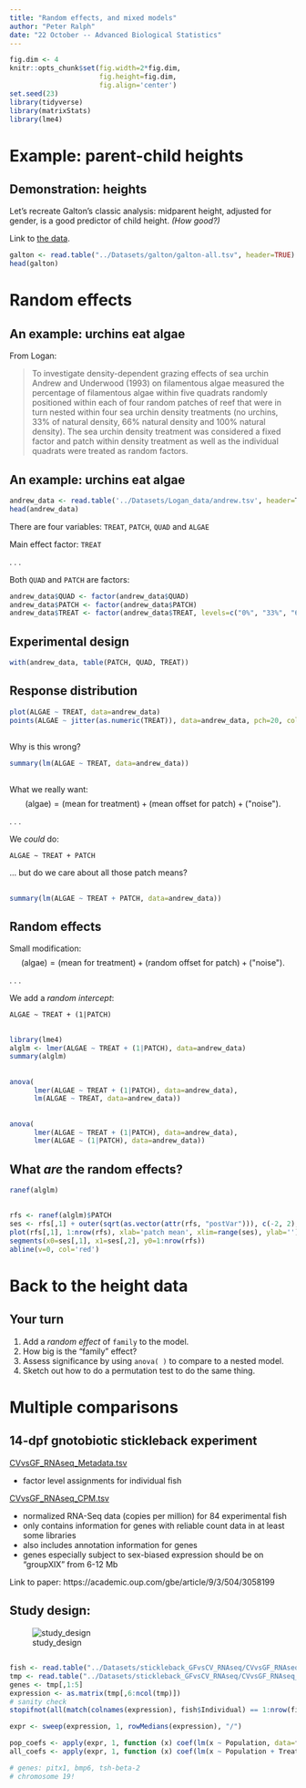 ```yaml
---
title: "Random effects, and mixed models"
author: "Peter Ralph"
date: "22 October -- Advanced Biological Statistics"
---
```



```r
fig.dim <- 4
knitr::opts_chunk$set(fig.width=2*fig.dim,
                      fig.height=fig.dim,
                      fig.align='center')
set.seed(23)
library(tidyverse)
library(matrixStats)
library(lme4)
```


# Example: parent-child heights

## Demonstration: heights

Let's recreate Galton's classic analysis:
midparent height, adjusted for gender, is a good predictor of child height.
*(How good?)*

Link to [the data](../Datasets/galton/galton-all.tsv).
```r
galton <- read.table("../Datasets/galton/galton-all.tsv", header=TRUE)
head(galton)
```


# Random effects

## An example: urchins eat algae

From Logan:

> To investigate density-dependent grazing effects of sea urchin Andrew and Underwood
> (1993) on filamentous algae measured the percentage of filamentous algae within five
> quadrats randomly positioned within each of four random patches of reef that were in turn
> nested within four sea urchin density treatments (no urchins, 33% of natural density, 66%
> natural density and 100% natural density). The sea urchin density treatment was considered
> a fixed factor and patch within density treatment as well as the individual quadrats were
> treated as random factors.

## An example: urchins eat algae

```r
andrew_data <- read.table('../Datasets/Logan_data/andrew.tsv', header=T, sep='\t')
head(andrew_data)
```

There are four variables: `TREAT`, `PATCH`, `QUAD` and `ALGAE`

Main effect factor: `TREAT`

. . .

Both `QUAD` and `PATCH` are factors:
```r
andrew_data$QUAD <- factor(andrew_data$QUAD)
andrew_data$PATCH <- factor(andrew_data$PATCH)
andrew_data$TREAT <- factor(andrew_data$TREAT, levels=c("0%", "33%", "66%", "100%"))
```



## Experimental design

```r
with(andrew_data, table(PATCH, QUAD, TREAT))
```

## Response distribution

```r
plot(ALGAE ~ TREAT, data=andrew_data)
points(ALGAE ~ jitter(as.numeric(TREAT)), data=andrew_data, pch=20, col=1+as.numeric(PATCH)%%4)
```

##

Why is this wrong?

```r
summary(lm(ALGAE ~ TREAT, data=andrew_data))
```

##

What we really want:
$$
\text{(algae)} = \text{(mean for treatment)} + \text{(mean offset for patch)} + \text{("noise")} .
$$

. . .

We *could* do:
```
ALGAE ~ TREAT + PATCH
```
... but do we care about all those patch means?

##

```r
summary(lm(ALGAE ~ TREAT + PATCH, data=andrew_data))
```

## Random effects

Small modification:
$$
\text{(algae)} = \text{(mean for treatment)} + \text{(random offset for patch)} + \text{("noise")} .
$$

. . .

We add a *random intercept*:
```
ALGAE ~ TREAT + (1|PATCH)
```

## 

```r
library(lme4)
alglm <- lmer(ALGAE ~ TREAT + (1|PATCH), data=andrew_data)
summary(alglm)
```

##

```r
anova(
      lmer(ALGAE ~ TREAT + (1|PATCH), data=andrew_data),
      lm(ALGAE ~ TREAT, data=andrew_data))
```

##

```r
anova(
      lmer(ALGAE ~ TREAT + (1|PATCH), data=andrew_data),
      lmer(ALGAE ~ (1|PATCH), data=andrew_data))
```


## What *are* the random effects?

```r
ranef(alglm)
```

##

```r
rfs <- ranef(alglm)$PATCH
ses <- rfs[,1] + outer(sqrt(as.vector(attr(rfs, "postVar"))), c(-2, 2), "*")
plot(rfs[,1], 1:nrow(rfs), xlab='patch mean', xlim=range(ses), ylab='')
segments(x0=ses[,1], x1=ses[,2], y0=1:nrow(rfs))
abline(v=0, col='red')
```


# Back to the height data

## Your turn

1. Add a *random effect* of `family` to the model.
2. How big is the "family" effect?
3. Assess significance by using `anova( )` to compare to a nested model.
4. Sketch out how to do a permutation test to do the same thing.


# Multiple comparisons

## 14-dpf gnotobiotic stickleback experiment

[CVvsGF_RNAseq_Metadata.tsv](../Datasets/stickleback_GFvsCV_RNAseq/CVvsGF_RNAseq_Metadata.tsv)

- factor level assignments for individual fish

[CVvsGF_RNAseq_CPM.tsv](../Datasets/stickleback_GFvsCV_RNAseq/CVvsGF_RNAseq_CPM.tsv")

- normalized RNA-Seq data (copies per million) for 84 experimental fish
- only contains information for genes with reliable count data in at least some libraries
- also includes annotation information for genes
- genes especially subject to sex-biased expression should be on "groupXIX" from 6-12 Mb

Link to paper: https://academic.oup.com/gbe/article/9/3/504/3058199

## Study design:

![study_design](../Datasets/stickleback_GFvsCV_RNAseq/study_design.png)


##

```r
fish <- read.table("../Datasets/stickleback_GFvsCV_RNAseq/CVvsGF_RNAseq_Metadata.tsv", header=TRUE, sep='\t')
tmp <- read.table("../Datasets/stickleback_GFvsCV_RNAseq/CVvsGF_RNAseq_CPM.tsv", header=TRUE, sep='\t', stringsAsFactors=FALSE, check.names=FALSE)
genes <- tmp[,1:5]
expression <- as.matrix(tmp[,6:ncol(tmp)])
# sanity check
stopifnot(all(match(colnames(expression), fish$Individual) == 1:nrow(fish)))

expr <- sweep(expression, 1, rowMedians(expression), "/")

pop_coefs <- apply(expr, 1, function (x) coef(lm(x ~ Population, data=fish)))
all_coefs <- apply(expr, 1, function (x) coef(lm(x ~ Population + Treatment + Sex, data=fish)))

# genes: pitx1, bmp6, tsh-beta-2
# chromosome 19!

```
